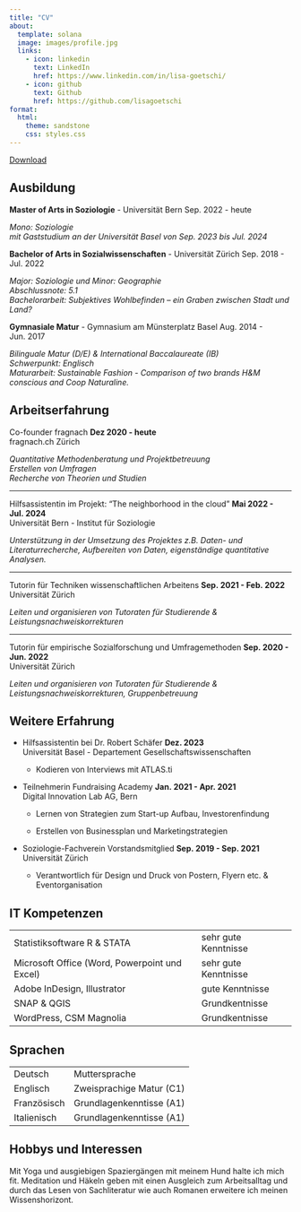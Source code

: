 ```yaml
---
title: "CV"
about: 
  template: solana
  image: images/profile.jpg
  links:
    - icon: linkedin
      text: LinkedIn
      href: https://www.linkedin.com/in/lisa-goetschi/
    - icon: github
      text: Github
      href: https://github.com/lisagoetschi
format:
  html:
    theme: sandstone
    css: styles.css
---
```


[Download](CV_Lisa_Goetschi_DE.pdf){#myid .cvstyle}

## Ausbildung

**Master of Arts in Soziologie** - Universität Bern Sep. 2022 - heute

*Mono: Soziologie\
mit Gaststudium an der Universität Basel von Sep. 2023 bis Jul. 2024*

**Bachelor of Arts in Sozialwissenschaften** - Universität Zürich Sep. 2018 - Jul. 2022

*Major: Soziologie und Minor: Geographie\
Abschlussnote: 5.1\
Bachelorarbeit: Subjektives Wohlbefinden -- ein Graben zwischen Stadt und Land?*

**Gymnasiale Matur** - Gymnasium am Münsterplatz Basel Aug. 2014 - Jun. 2017

*Bilinguale Matur (D/E) & International Baccalaureate (IB)\
Schwerpunkt: Englisch\
Maturarbeit: Sustainable Fashion - Comparison of two brands H&M conscious and Coop Naturaline.*

## Arbeitserfahrung

Co-founder fragnach **Dez 2020 - heute\
**fragnach.ch Zürich

*Quantitative Methodenberatung und Projektbetreuung\
Erstellen von Umfragen\
Recherche von Theorien und Studien*

------------------------------------------------------------------------

Hilfsassistentin im Projekt: "The neighborhood in the cloud" **Mai 2022 - Jul. 2024**\
Universität Bern - Institut für Soziologie

*Unterstützung in der Umsetzung des Projektes z.B. Daten- und Literaturrecherche, Aufbereiten von Daten, eigenständige quantitative Analysen.*

------------------------------------------------------------------------

Tutorin für Techniken wissenschaftlichen Arbeitens **Sep. 2021 - Feb. 2022\
**Universität Zürich

*Leiten und organisieren von Tutoraten für Studierende & Leistungsnachweiskorrekturen*

------------------------------------------------------------------------

Tutorin für empirische Sozialforschung und Umfragemethoden **Sep. 2020 - Jun. 2022**\
Universität Zürich

*Leiten und organisieren von Tutoraten für Studierende & Leistungsnachweiskorrekturen, Gruppenbetreuung*

## Weitere Erfahrung

-   Hilfsassistentin bei Dr. Robert Schäfer **Dez. 2023\
    **Universität Basel - Departement Gesellschaftswissenschaften

    -   Kodieren von Interviews mit ATLAS.ti

-   Teilnehmerin Fundraising Academy **Jan. 2021 - Apr. 2021**\
    Digital Innovation Lab AG, Bern

    -   Lernen von Strategien zum Start-up Aufbau, Investorenfindung

    -   Erstellen von Businessplan und Marketingstrategien

-   Soziologie-Fachverein Vorstandsmitglied **Sep. 2019 - Sep. 2021**\
    Universität Zürich

    -   Verantwortlich für Design und Druck von Postern, Flyern etc. & Eventorganisation

## IT Kompetenzen

|                                               |                      |
|-----------------------------------------------|----------------------|
| Statistiksoftware R & STATA                   | sehr gute Kenntnisse |
| Microsoft Office (Word, Powerpoint und Excel) | sehr gute Kenntnisse |
| Adobe InDesign, Illustrator                   | gute Kenntnisse      |
| SNAP & QGIS                                   | Grundkentnisse       |
| WordPress, CSM Magnolia                       | Grundkentnisse       |

## Sprachen

|             |                          |
|-------------|--------------------------|
| Deutsch     | Muttersprache            |
| Englisch    | Zweisprachige Matur (C1) |
| Französisch | Grundlagenkenntisse (A1) |
| Italienisch | Grundlagenkenntisse (A1) |

## Hobbys und Interessen

Mit Yoga und ausgiebigen Spaziergängen mit meinem Hund halte ich mich fit. Meditation und Häkeln geben mit einen Ausgleich zum Arbeitsalltag und durch das Lesen von Sachliteratur wie auch Romanen erweitere ich meinen Wissenshorizont.
